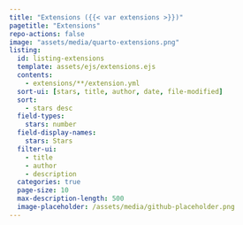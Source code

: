 ```yaml
---
title: "Extensions ({{< var extensions >}})"
pagetitle: "Extensions"
repo-actions: false
image: "assets/media/quarto-extensions.png"
listing:
  id: listing-extensions
  template: assets/ejs/extensions.ejs
  contents:
    - extensions/**/extension.yml
  sort-ui: [stars, title, author, date, file-modified]
  sort:
    - stars desc
  field-types:
    stars: number
  field-display-names: 
    stars: Stars
  filter-ui:
    - title
    - author
    - description
  categories: true
  page-size: 10
  max-description-length: 500
  image-placeholder: /assets/media/github-placeholder.png
---
```


:::: {#listing-extensions}
:::
